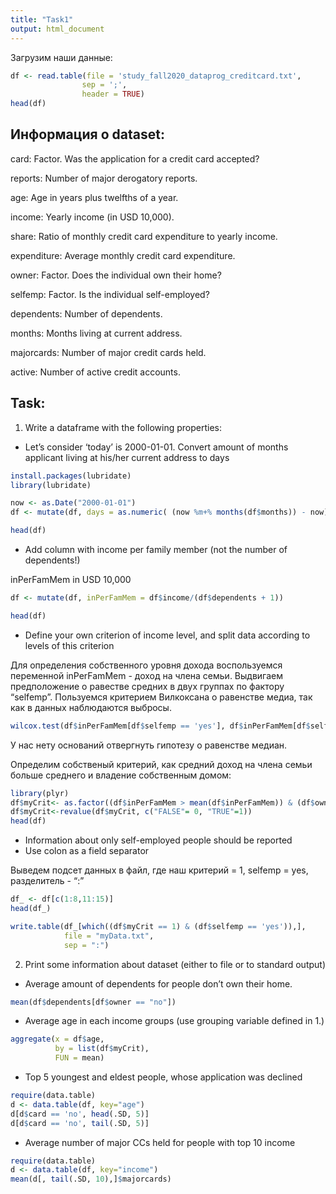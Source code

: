 ```yaml
---
title: "Task1"
output: html_document
---
```

  
Загрузим наши данные:

```r
df <- read.table(file = 'study_fall2020_dataprog_creditcard.txt',
                sep = ';',
                header = TRUE)
head(df)
```


## Информация о dataset:

card: Factor. Was the application for a credit card accepted?


reports: Number of major derogatory reports.


age: Age in years plus twelfths of a year.


income: Yearly income (in USD 10,000).


share: Ratio of monthly credit card expenditure to yearly income.


expenditure: Average monthly credit card expenditure.


owner: Factor. Does the individual own their home?


selfemp: Factor. Is the individual self-employed?


dependents: Number of dependents.


months: Months living at current address.


majorcards: Number of major credit cards held.


active: Number of active credit accounts.


## Task:


1. Write a dataframe with the following properties:


- Let's consider 'today' is 2000-01-01. Convert amount of months applicant living at his/her current address to days


```r
install.packages(lubridate)
library(lubridate)

now <- as.Date("2000-01-01")
df <- mutate(df, days = as.numeric( (now %m+% months(df$months)) - now))

head(df)
```

- Add column with income per family member (not the number of dependents!)


inPerFamMem in USD 10,000

```r

df <- mutate(df, inPerFamMem = df$income/(df$dependents + 1))

head(df)
```

- Define your own criterion of income level, and split data according to levels of this criterion


Для определения собственного уровня дохода воспользуемся переменной inPerFamMem - доход на члена семьи. Выдвигаем предположение о равестве средних в двух группах по фактору "selfemp". Пользуемся критерием Вилкоксана о равенстве медиа, так как в данных наблюдаются выбросы.

```r
wilcox.test(df$inPerFamMem[df$selfemp == 'yes'], df$inPerFamMem[df$selfemp == 'no'])

```

У нас нету оснований отвергнуть гипотезу о равенстве медиан.


Определим собственый критерий, как средний доход на члена семьи больше среднего и владение собственным домом:
```r
library(plyr)
df$myCrit<- as.factor((df$inPerFamMem > mean(df$inPerFamMem)) & (df$owner == 'yes'))
df$myCrit<-revalue(df$myCrit, c("FALSE"= 0, "TRUE"=1))
head(df)

```

- Information about only self-employed people should be reported
- Use colon as a field separator


Выведем подсет данных в файл, где наш критерий = 1, selfemp = yes, разделитель - ":"
```r
df_ <- df[c(1:8,11:15)]
head(df_)

write.table(df_[which((df$myCrit == 1) & (df$selfemp == 'yes')),],
            file = "myData.txt",
            sep = ":")
```


2. Print some information about dataset (either to file or to standard output)


- Average amount of dependents for people don't own their home.


```r
mean(df$dependents[df$owner == "no"])
```


- Average age in each income groups (use grouping variable defined in 1.)
```r
aggregate(x = df$age,                
          by = list(df$myCrit),              
          FUN = mean)
```


- Top 5 youngest and eldest people, whose application was declined


```r
require(data.table)
d <- data.table(df, key="age")
d[d$card == 'no', head(.SD, 5)]
d[d$card == 'no', tail(.SD, 5)]
```


- Average number of major CCs held for people with top 10 income

```r
require(data.table)
d <- data.table(df, key="income")
mean(d[, tail(.SD, 10),]$majorcards)
```
